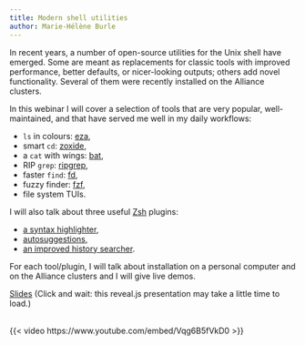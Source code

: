 ```yaml
---
title: Modern shell utilities
author: Marie-Hélène Burle
---
```


:::{.def}

In recent years, a number of open-source utilities for the Unix shell have emerged. Some are meant as replacements for classic tools with improved performance, better defaults, or nicer-looking outputs; others add novel functionality. Several of them were recently installed on the Alliance clusters.

In this webinar I will cover a selection of tools that are very popular, well-maintained, and that have served me well in my daily workflows:

- `ls` in colours: [eza](https://github.com/eza-community/eza),
- smart `cd`: [zoxide](https://github.com/ajeetdsouza/zoxide),
- a `cat` with wings: [bat](https://github.com/sharkdp/bat),
- RIP `grep`: [ripgrep](https://github.com/BurntSushi/ripgrep),
- faster `find`: [fd](https://github.com/sharkdp/fd),
- fuzzy finder: [fzf](https://github.com/junegunn/fzf),
- file system TUIs.

I will also talk about three useful [Zsh](https://www.zsh.org/) plugins:

- [a syntax highlighter](https://github.com/zsh-users/zsh-syntax-highlighting),
- [autosuggestions](https://github.com/zsh-users/zsh-autosuggestions),
- [an improved history searcher](https://github.com/zsh-users/zsh-history-substring-search).

For each tool/plugin, I will talk about installation on a personal computer and on the Alliance clusters and I will give live demos.

:::

[Slides](wb_tools3_slides.qmd){.btn .btn-outline-primary} [(Click and wait: this reveal.js presentation may take a little time to load.)]{.inlinenote}
<br><br>

{{< video https://www.youtube.com/embed/Vqg6B5fVkD0 >}}

